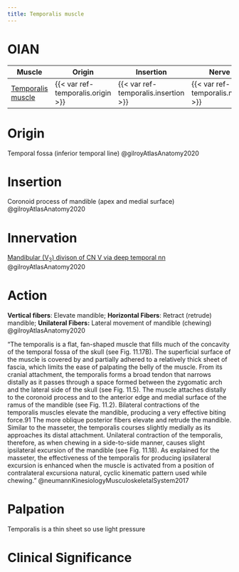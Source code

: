 ```yaml
---
title: Temporalis muscle
---
```


# OIAN

| Muscle  | Origin | Insertion | Nerve | Action |
|------|--------|-------|----------|--------|
| [Temporalis muscle]({{< var ref-temporalis.path >}}) | {{< var ref-temporalis.origin >}} | {{< var ref-temporalis.insertion >}} | {{< var ref-temporalis.nerve >}} | {{< var ref-temporalis.action >}} |

# Origin {#origin}
Temporal fossa (inferior temporal line) @gilroyAtlasAnatomy2020

# Insertion {#insertion}
Coronoid process of mandible (apex and medial surface) @gilroyAtlasAnatomy2020

# Innervation {#innervation}

[Mandibular (V~3~) divison of CN V via deep temporal nn]({{< var ref-cn5.path >}}) @gilroyAtlasAnatomy2020

# Action {#action}
**Vertical fibers**: Elevate mandible; **Horizontal Fibers**: Retract (retrude) mandible; **Unilateral Fibers:** Lateral movement of mandible (chewing)  @gilroyAtlasAnatomy2020


:::{.callout title="Neumann explanation"}
"The temporalis is a flat, fan-shaped muscle that fills much of the concavity of the temporal fossa of the skull (see Fig. 11.17B). The superficial surface of the muscle is covered by and partially adhered to a relatively thick sheet of fascia, which limits the ease of palpating the belly of the muscle. From its cranial attachment, the temporalis forms a broad tendon that narrows distally as it passes through a space formed between the zygomatic arch and the lateral side of the skull (see Fig. 11.5). The muscle attaches distally to the coronoid process and to the anterior edge and medial surface of the ramus of the mandible (see Fig. 11.2). Bilateral contractions of the temporalis muscles elevate the mandible, producing a very effective biting force.91 The more oblique posterior fibers elevate and retrude the mandible. Similar to the masseter, the temporalis courses slightly medially as its approaches its distal attachment. Unilateral contraction of the temporalis, therefore, as when chewing in a side-to-side manner, causes slight ipsilateral excursion of the mandible (see Fig. 11.18). As explained for the masseter, the effectiveness of the temporalis for producing ipsilateral excursion is enhanced when the muscle is activated from a position of contralateral excursiona natural, cyclic kinematic pattern used while chewing." @neumannKinesiologyMusculoskeletalSystem2017
:::

# Palpation
Temporalis is a thin sheet so use light pressure



# Clinical Significance